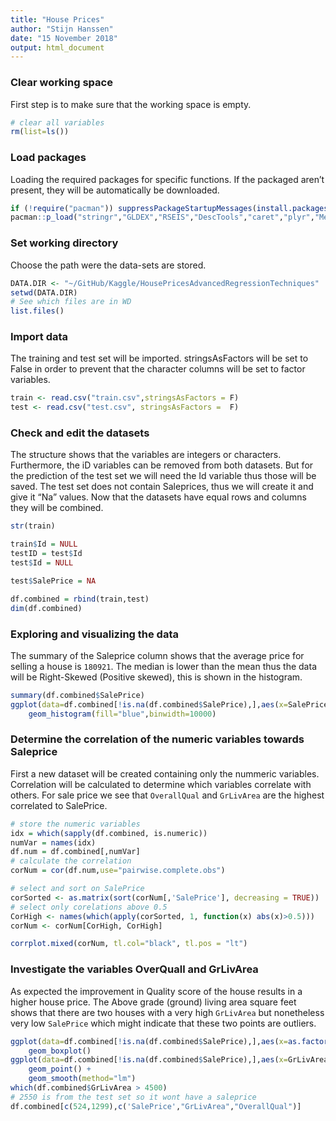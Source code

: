 ```yaml
---
title: "House Prices"
author: "Stijn Hanssen"
date: "15 November 2018"
output: html_document
---
```


### Clear working space
First step is to make sure that the working space is empty.
```r
# clear all variables
rm(list=ls()) 
```

### Load packages
Loading the required packages for specific functions. If the packaged aren't present, they will be automatically be downloaded.
```r
if (!require("pacman")) suppressPackageStartupMessages(install.packages("pacman"))
pacman::p_load("stringr","GLDEX","RSEIS","DescTools","caret","plyr","Metrics","knitr","ggplot2","plyr","dplyr","corrplot","caret","gridExtra","scales","Rmisc","ggrepel","randomForest","psych","xgboost")
```

### Set working directory
Choose the path were the data-sets are stored.
```r
DATA.DIR <- "~/GitHub/Kaggle/HousePricesAdvancedRegressionTechniques"
setwd(DATA.DIR)
# See which files are in WD
list.files() 
```

### Import data
The training and test set will be imported. stringsAsFactors will be set to False in order to prevent that the character columns will be set to factor variables.
```r
train <- read.csv("train.csv",stringsAsFactors = F)
test <- read.csv("test.csv", stringsAsFactors =  F)
```

### Check and edit the datasets
The structure shows that the variables are integers or characters. Furthermore, the iD variables can be removed from both datasets. But for the prediction of the test set we will need the Id variable thus those will be saved. The test set does not contain Saleprices, thus we will create it and give it "Na" values. Now that the datasets have equal rows and columns they will be combined.
```r
str(train)

train$Id = NULL
testID = test$Id
test$Id = NULL

test$SalePrice = NA

df.combined = rbind(train,test)
dim(df.combined)
```

### Exploring and visualizing the data
The summary of the Saleprice column shows that the average price for selling a house is `180921`. The median is lower than the mean thus the data will be Right-Skewed (Positive skewed), this is shown in the histogram.
```r
summary(df.combined$SalePrice)
ggplot(data=df.combined[!is.na(df.combined$SalePrice),],aes(x=SalePrice)) +
    geom_histogram(fill="blue",binwidth=10000)
```

### Determine the correlation of the numeric variables towards Saleprice
First a new dataset will be created containing only the nummeric variables. Correlation will be calculated to determine which variables correlate with others. For sale price we see that `OverallQual` and `GrLivArea` are the highest correlated to SalePrice.
```r
# store the numeric variables
idx = which(sapply(df.combined, is.numeric))
numVar = names(idx)
df.num = df.combined[,numVar]
# calculate the correlation
corNum = cor(df.num,use="pairwise.complete.obs")

# select and sort on SalePrice
corSorted <- as.matrix(sort(corNum[,'SalePrice'], decreasing = TRUE))
# select only corelations above 0.5
CorHigh <- names(which(apply(corSorted, 1, function(x) abs(x)>0.5)))
corNum <- corNum[CorHigh, CorHigh]

corrplot.mixed(corNum, tl.col="black", tl.pos = "lt")
```

### Investigate the variables OverQuall and GrLivArea
As expected the improvement in Quality score of the house results in a higher house price. The Above grade (ground) living area square feet shows that there are two houses with a very high `GrLivArea` but nonetheless very low `SalePrice` which might indicate that these two points are outliers.
```r
ggplot(data=df.combined[!is.na(df.combined$SalePrice),],aes(x=as.factor(OverallQual),y=SalePrice)) +
    geom_boxplot()
ggplot(data=df.combined[!is.na(df.combined$SalePrice),],aes(x=GrLivArea,y=SalePrice)) +
    geom_point() +
    geom_smooth(method="lm")
which(df.combined$GrLivArea > 4500)
# 2550 is from the test set so it wont have a saleprice
df.combined[c(524,1299),c('SalePrice',"GrLivArea","OverallQual")]
```



